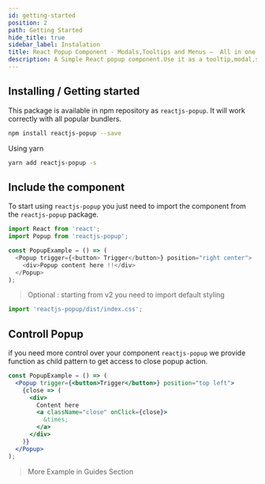 ```yaml
---
id: getting-started
position: 2
path: Getting Started
hide_title: true
sidebar_label: Instalation
title: React Popup Component - Modals,Tooltips and Menus —  All in one
description: A Simple React popup component.Use it as a tooltip,modal,sub-menu and match more ...
---
```


## Installing / Getting started

This package is available in npm repository as `reactjs-popup`. It will work correctly with all popular bundlers.

```bash
npm install reactjs-popup --save
```

Using yarn

```bash
yarn add reactjs-popup -s
```

## Include the component

To start using `reactjs-popup` you just need to import the component from the `reactjs-popup` package.

```javascript
import React from 'react';
import Popup from 'reactjs-popup';

const PopupExample = () => (
  <Popup trigger={<button> Trigger</button>} position="right center">
    <div>Popup content here !!</div>
  </Popup>
);
```

> Optional : starting from v2 you need to import default styling

```javascript
import 'reactjs-popup/dist/index.css';
```

## Controll Popup

if you need more control over your component `reactjs-popup` we provide function as child pattern to get access to close popup action.

```jsx
const PopupExample = () => (
  <Popup trigger={<button>Trigger</button>} position="top left">
    {close => (
      <div>
        Content here
        <a className="close" onClick={close}>
          &times;
        </a>
      </div>
    )}
  </Popup>
);
```

> More Example in Guides Section
